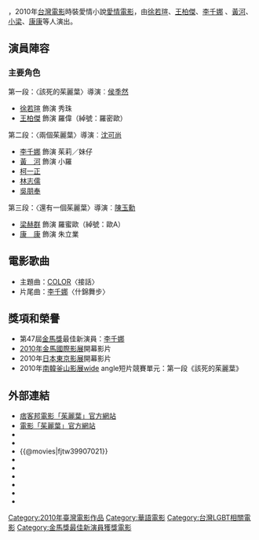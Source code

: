 {{About|台灣電影|莎士比亞作品中的女主角|朱麗葉·凱普萊特|薩德侯爵的小說|茱麗葉，或喻邪惡的喜樂}}
{{Infobox Film
| movie_name           = 茱麗葉
| original_name        =  ''{{lang|en|Juliets}}''
| image                = 茱麗葉.jpg
| genre                = 時裝愛情小品
| format               = 溫馨、感情、愛情
| creator              = 
| producer             = [[李崗_(導演)|李崗]]、崔東謙
| director             = [[侯季然|侯季然]]<br>[[沈可尚|-{沈}-可尚]]<br>[[陳玉勳|陳玉勳]]
| writer               = 侯季然、[[楊元鈴|楊元鈴]]<br>-{沈}-可尚、[[陸欣芷|陸欣芷]]<br>陳玉勳
| producer_2           = 李耀華<br>[[廖士涵|廖士涵]]<br>吳介民<br>陳維傑
| screenwriter         =
| starring             = [[徐若瑄|徐若瑄]]、[[王柏傑|王柏傑]]<br>[[李千娜|李千娜]]、[[黃河_(1989年)|黃河]]<br>[[梁赫群|小梁]]、[[康晉榮|康康]] 等人
| cinematography       = 馮信華<br>簡佑陶<br>陳建利
| editing              = 顧曉芸<br>汪晉臣<br>魏豪志
| narrated             = 
| music                = [[韓承燁|韓承燁]]<br>[[朱約信|朱約信]]<br>[[侯志堅|侯志堅]]
| opentheme            = 
| endtheme             = 
| composer             = 
| country              = {{TWN}}
| language             = [[國語|國語]]
| outdoor_scene        = {{flagicon|Taiwan}}[[台北|台北]]
| released             = {{flagicon|Taiwan}}{{film date|2010|12|3}}
| runtime              = 故事1：30分鐘<br>故事2：53分鐘<br>故事3：30分鐘
| sec-title            = 就算諾言不曾實現 曾經愛過的回憶依舊存在<br>三段時空三個為情所困的茱麗葉          
| channel              = 
| studio               = {{flagicon|Taiwan}}[[崗華影視傳播|崗華影視傳播]]
| distributor          = {{flagicon|Taiwan}}[[雷公電影|雷公電影]]
| release_date         = 
| website              = [http://www.zeusfilm.com/news.php?Inews_id=157 電影《茱麗葉》官方網站]
| imdb_id              = tt1532348
}}

{{engname|《茱麗葉》|''Juliets''}}，2010年[[台灣電影|台灣電影]]時裝愛情小說[[愛情電影|愛情電影]]，由[[徐若瑄|徐若瑄]]、[[王柏傑|王柏傑]]、[[李千娜|李千娜]] 、[[黃河_(1989年)|黃河]]、[[梁赫群|小梁]]、[[康晉榮|康康]]等人演出。

== 演員陣容 ==
=== 主要角色 ===

第一段：〈該死的茱麗葉〉導演︰[[侯季然|侯季然]]
*[[徐若瑄|徐若瑄]] 飾演 秀珠
*[[王柏傑|王柏傑]] 飾演 羅偉（綽號：羅密歐）

第二段：〈兩個茱麗葉〉導演︰[[沈可尚|沈可尚]]
*[[李千娜|李千娜]] 飾演 茱莉／妹仔
*[[黃河_(1989年)|黃　河]] 飾演 小羅
*[[柯一正|柯一正]]
*[[林志儒|林志儒]]
*[[吳朋奉|吳朋奉]]

第三段：〈還有一個茱麗葉〉導演︰[[陳玉勳|陳玉勳]]
*[[梁赫群|梁赫群]] 飾演 羅蜜歐（綽號：歐A）
*[[康晉榮|康　康]] 飾演 朱立業

==電影歌曲==
*主題曲：[[COLOR|COLOR]]〈接話〉
*片尾曲：[[李千娜|李千娜]]〈什錦舞步〉

==獎項和榮譽==
*第47屆[[金馬獎|金馬獎]]最佳新演員：[[李千娜|李千娜]]
*[[2010年金馬國際影展|2010年金馬國際影展]]開幕影片
*2010年[[日本|日本]][[東京影展|東京影展]]開幕影片
*2010年[[南韓|南韓]][[釜山影展|釜山影展]]wide angle短片競賽單元：第一段《該死的茱麗葉》

== 外部連結 ==
*[http://juliets.pixnet.net/blo 痞客邦電影「茱麗葉」官方網站]
*[https://web.archive.org/web/20101221234923/http://zeusfilm.com/news.php?Inews_id=157 電影「茱麗葉」官方網站]
*{{Yahoomovie id|3632}}
*{{MSN movie|1555}}
*{{@movies|fjtw39907021}}
*{{douban}}
*{{Mtime|129891}}
*{{Amg movie|539499}}
*{{rotten-tomatoes|zhu_li_ye}}
*{{hkmdb title|14450}}
*{{imdb title|1532348}}

{{DEFAULTSORT:Liou茱麗葉}}
[[Category:2010年臺灣電影作品|Category:2010年臺灣電影作品]]
[[Category:華語電影|Category:華語電影]]
[[Category:台灣LGBT相關電影|Category:台灣LGBT相關電影]]
[[Category:金馬獎最佳新演員獲獎電影|Category:金馬獎最佳新演員獲獎電影]]
